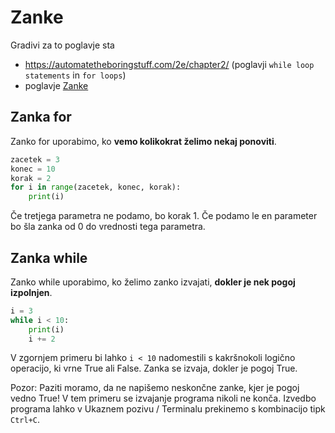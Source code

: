 # Zanke

Gradivi za to poglavje sta

-   <https://automatetheboringstuff.com/2e/chapter2/> (poglavji `while loop statements` in `for loops`)
-   poglavje [Zanke](https://lusy.fri.uni-lj.si/ucbenik/book/1203/index.html)

## Zanka for

Zanko for uporabimo, ko **vemo kolikokrat želimo nekaj ponoviti**.

```python
zacetek = 3
konec = 10
korak = 2
for i in range(zacetek, konec, korak):
    print(i)
```

Če tretjega parametra ne podamo, bo korak 1. Če podamo le en parameter bo šla zanka od 0 do vrednosti tega parametra.

## Zanka while

Zanko while uporabimo, ko želimo zanko izvajati, **dokler je nek pogoj izpolnjen**.

```python
i = 3
while i < 10:
    print(i)
    i += 2
```

V zgornjem primeru bi lahko `i < 10` nadomestili s kakršnokoli logično operacijo, ki vrne True ali False. Zanka se izvaja, dokler je pogoj True.

Pozor: Paziti moramo, da ne napišemo neskončne zanke, kjer je pogoj vedno True! V tem primeru se izvajanje programa nikoli ne konča. Izvedbo programa lahko v Ukaznem pozivu / Terminalu prekinemo s kombinacijo tipk `Ctrl+C`.

